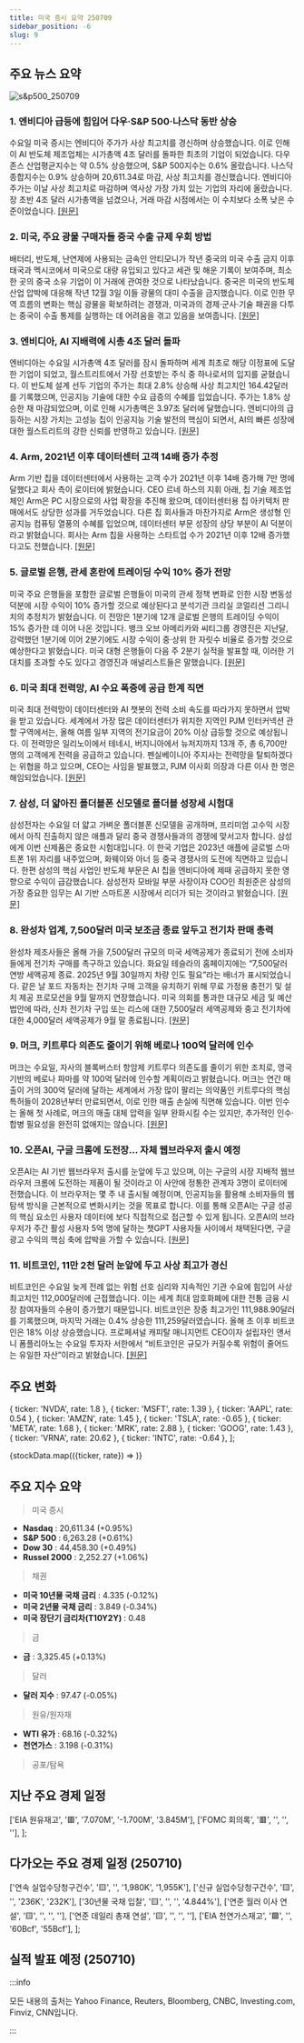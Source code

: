 ```yaml
---
title: 미국 증시 요약 250709
sidebar_position: -6
slug: 9
---
```


## 주요 뉴스 요약

![s&p500_250709](/map/250709.png)

### 1. **엔비디아 급등에 힘입어 다우·S&P 500·나스닥 동반 상승**

수요일 미국 증시는 엔비디아 주가가 사상 최고치를 경신하며 상승했습니다. 이로 인해 이 AI 반도체 제조업체는 시가총액 4조 달러를 돌파한 최초의 기업이 되었습니다. 다우존스 산업평균지수는 약 0.5% 상승했으며, S&P 500지수는 0.6% 올랐습니다. 나스닥 종합지수는 0.9% 상승하며 20,611.34로 마감, 사상 최고치를 경신했습니다. 엔비디아 주가는 이날 사상 최고치로 마감하며 역사상 가장 가치 있는 기업의 자리에 올랐습니다. 장 초반 4조 달러 시가총액을 넘겼으나, 거래 마감 시점에서는 이 수치보다 소폭 낮은 수준이었습니다. [[원문]](https://finance.yahoo.com/news/live/stock-market-today-dow-sp-500-nasdaq-jump-as-nvidias-surge-to-milestone-boosts-tech-200132610.html)

### 2. **미국, 주요 광물 구매자들 중국 수출 규제 우회 방법**

배터리, 반도체, 난연제에 사용되는 금속인 안티모니가 작년 중국의 미국 수출 금지 이후 태국과 멕시코에서 미국으로 대량 유입되고 있다고 세관 및 해운 기록이 보여주며, 최소 한 곳의 중국 소유 기업이 이 거래에 관여한 것으로 나타났습니다. 중국은 미국의 반도체 산업 압박에 대응해 작년 12월 3일 이들 광물의 대미 수출을 금지했습니다. 이로 인한 무역 흐름의 변화는 핵심 광물을 확보하려는 경쟁과, 미국과의 경제·군사·기술 패권을 다투는 중국이 수출 통제를 실행하는 데 어려움을 겪고 있음을 보여줍니다. [[원문]](https://www.reuters.com/business/autos-transportation/how-us-buyers-critical-minerals-bypass-chinas-export-ban-2025-07-09/)

### 3. **엔비디아, AI 지배력에 시총 4조 달러 돌파**

엔비디아는 수요일 시가총액 4조 달러를 잠시 돌파하며 세계 최초로 해당 이정표에 도달한 기업이 되었고, 월스트리트에서 가장 선호받는 주식 중 하나로서의 입지를 굳혔습니다. 이 반도체 설계 선두 기업의 주가는 최대 2.8% 상승해 사상 최고치인 164.42달러를 기록했으며, 인공지능 기술에 대한 수요 급증의 수혜를 입었습니다. 주가는 1.8% 상승한 채 마감되었으며, 이로 인해 시가총액은 3.97조 달러에 달했습니다. 엔비디아의 급등하는 시장 가치는 고성능 칩이 인공지능 기술 발전의 핵심이 되면서, AI의 빠른 성장에 대한 월스트리트의 강한 신뢰를 반영하고 있습니다. [[원문]](https://www.reuters.com/world/china/nvidia-becomes-first-company-clinch-4-trillion-market-value-2025-07-09/)

### 4. **Arm, 2021년 이후 데이터센터 고객 14배 증가 추정**

Arm 기반 칩을 데이터센터에서 사용하는 고객 수가 2021년 이후 14배 증가해 7만 명에 달했다고 회사 측이 로이터에 밝혔습니다. CEO 르네 하스의 지휘 아래, 칩 기술 제조업체인 Arm은 PC 시장으로의 사업 확장을 추진해 왔으며, 데이터센터용 칩 아키텍처 판매에서도 상당한 성과를 거두었습니다. 다른 칩 회사들과 마찬가지로 Arm은 생성형 인공지능 컴퓨팅 열풍의 수혜를 입었으며, 데이터센터 부문 성장의 상당 부분이 AI 덕분이라고 밝혔습니다. 회사는 Arm 칩을 사용하는 스타트업 수가 2021년 이후 12배 증가했다고도 전했습니다. [[원문]](https://www.reuters.com/business/media-telecom/arm-estimates-14-fold-increase-data-center-customers-since-2021-company-says-2025-07-09/)

### 5. **글로벌 은행, 관세 혼란에 트레이딩 수익 10% 증가 전망**

미국 주요 은행들을 포함한 글로벌 은행들이 미국의 관세 정책 변화로 인한 시장 변동성 덕분에 시장 수익이 10% 증가할 것으로 예상된다고 분석기관 크리실 코얼리션 그리니치의 추정치가 밝혔습니다. 이 전망은 1분기에 12개 글로벌 은행의 트레이딩 수익이 15% 증가한 데 이어 나온 것입니다. 뱅크 오브 아메리카와 씨티그룹 경영진은 지난달, 강력했던 1분기에 이어 2분기에도 시장 수익이 중·상위 한 자릿수 비율로 증가할 것으로 예상한다고 밝혔습니다. 미국 대형 은행들이 다음 주 2분기 실적을 발표할 때, 이러한 기대치를 초과할 수도 있다고 경영진과 애널리스트들은 말했습니다. [[원문]](https://www.reuters.com/business/finance/global-banks-predicted-get-10-trading-revenue-boost-tariff-turmoil-2025-07-09/)

### 6. **미국 최대 전력망, AI 수요 폭증에 공급 한계 직면**

미국 최대 전력망이 데이터센터와 AI 챗봇의 전력 소비 속도를 따라가지 못하면서 압박을 받고 있습니다. 세계에서 가장 많은 데이터센터가 위치한 지역인 PJM 인터커넥션 관할 구역에서는, 올해 여름 일부 지역의 전기요금이 20% 이상 급등할 것으로 예상됩니다. 이 전력망은 일리노이에서 테네시, 버지니아에서 뉴저지까지 13개 주, 총 6,700만 명의 고객에게 전력을 공급하고 있습니다. 펜실베이니아 주지사는 전력망을 탈퇴하겠다는 위협을 하고 있으며, CEO는 사임을 발표했고, PJM 이사회 의장과 다른 이사 한 명은 해임되었습니다. [[원문]](https://www.reuters.com/sustainability/boards-policy-regulation/americas-largest-power-grid-is-struggling-meet-demand-ai-2025-07-09/)

### 7. **삼성, 더 얇아진 폴더블폰 신모델로 폴더블 성장세 시험대**

삼성전자는 수요일 더 얇고 가벼운 폴더블폰 신모델을 공개하며, 프리미엄 고수익 시장에서 아직 진출하지 않은 애플과 달리 중국 경쟁사들과의 경쟁에 맞서고자 합니다. 삼성에게 이번 신제품은 중요한 시험대입니다. 이 한국 기업은 2023년 애플에 글로벌 스마트폰 1위 자리를 내주었으며, 화웨이와 아너 등 중국 경쟁사의 도전에 직면하고 있습니다. 한편 삼성의 핵심 사업인 반도체 부문은 AI 칩을 엔비디아에 제때 공급하지 못한 영향으로 수익이 급감했습니다. 삼성전자 모바일 부문 사장이자 COO인 최원준은 삼성의 가장 중요한 임무는 AI 기반 스마트폰 시장에서 리더가 되는 것이라고 밝혔습니다. [[원문]](https://www.reuters.com/world/china/samsungs-bet-foldable-phones-faces-major-test-with-slimmer-new-model-2025-07-09/)

### 8. **완성차 업계, 7,500달러 미국 보조금 종료 앞두고 전기차 판매 총력**

완성차 제조사들은 올해 가을 7,500달러 규모의 미국 세액공제가 종료되기 전에 소비자들에게 전기차 구매를 촉구하고 있습니다. 화요일 테슬라의 홈페이지에는 “7,500달러 연방 세액공제 종료. 2025년 9월 30일까지 차량 인도 필요”라는 배너가 표시되었습니다. 같은 날 포드 자동차는 전기차 구매 고객을 유치하기 위해 무료 가정용 충전기 및 설치 제공 프로모션을 9월 말까지 연장했습니다. 미국 의회를 통과한 대규모 세금 및 예산 법안에 따라, 신차 전기차 구입 또는 리스에 대한 7,500달러 세액공제와 중고 전기차에 대한 4,000달러 세액공제가 9월 말 종료됩니다. [[원문]](https://www.reuters.com/business/autos-transportation/automakers-push-ev-sales-7500-us-tax-credit-is-set-end-2025-07-09/)

### 9. **머크, 키트루다 의존도 줄이기 위해 베로나 100억 달러에 인수**

머크는 수요일, 자사의 블록버스터 항암제 키트루다 의존도를 줄이기 위한 조치로, 영국 기반의 베로나 파마를 약 100억 달러에 인수할 계획이라고 밝혔습니다. 머크는 연간 매출이 거의 300억 달러에 달하는 세계에서 가장 많이 팔리는 의약품인 키트루다의 핵심 특허들이 2028년부터 만료되면서, 이로 인한 매출 손실에 직면해 있습니다. 이번 인수는 올해 첫 사례로, 머크의 매출 대체 압력을 일부 완화시킬 수는 있지만, 추가적인 인수·합병 필요성을 완전히 없애지는 않습니다. [[원문]](https://www.reuters.com/business/healthcare-pharmaceuticals/merck-nears-10-billion-deal-respiratory-drugmaker-verona-ft-reports-2025-07-09/)

### 10. **오픈AI, 구글 크롬에 도전장... 자체 웹브라우저 출시 예정**

오픈AI는 AI 기반 웹브라우저 출시를 눈앞에 두고 있으며, 이는 구글의 시장 지배적 웹브라우저 크롬에 도전하는 제품이 될 것이라고 이 사안에 정통한 관계자 3명이 로이터에 전했습니다. 이 브라우저는 몇 주 내 출시될 예정이며, 인공지능을 활용해 소비자들의 웹 탐색 방식을 근본적으로 변화시키는 것을 목표로 합니다. 이를 통해 오픈AI는 구글 성공의 핵심 요소인 사용자 데이터에 보다 직접적으로 접근할 수 있게 됩니다. 오픈AI의 브라우저가 주간 활성 사용자 5억 명에 달하는 챗GPT 사용자들 사이에서 채택된다면, 구글 광고 수익의 핵심 축에 압박을 가할 수 있습니다. [[원문]](https://www.reuters.com/business/media-telecom/openai-release-web-browser-challenge-google-chrome-2025-07-09/)

### 11. **비트코인, 11만 2천 달러 눈앞에 두고 사상 최고가 경신**

비트코인은 수요일 늦게 전례 없는 위험 선호 심리와 지속적인 기관 수요에 힘입어 사상 최고치인 112,000달러에 근접했습니다. 이는 세계 최대 암호화폐에 대한 전통 금융 시장 참여자들의 수용이 증가했기 때문입니다. 비트코인은 장중 최고가인 111,988.90달러를 기록했으며, 마지막 거래는 0.4% 상승한 111,259달러였습니다. 올해 초 이후 비트코인은 18% 이상 상승했습니다. 프로페셔널 캐피탈 매니지먼트 CEO이자 설립자인 앤서니 폼플리아노는 수요일 투자자 서한에서 “비트코인은 규모가 커질수록 위험이 줄어드는 유일한 자산”이라고 밝혔습니다. [[원문]](https://www.reuters.com/world/africa/dollar-gains-against-yen-trumps-trade-war-intensifies-2025-07-09/)

## 주요 변화

  { ticker: 'NVDA', rate: 1.8 },
  { ticker: 'MSFT', rate: 1.39 },
  { ticker: 'AAPL', rate: 0.54 },
  { ticker: 'AMZN', rate: 1.45 },
  { ticker: 'TSLA', rate: -0.65 },
  { ticker: 'META', rate: 1.68 },
  { ticker: 'MRK', rate: 2.88 },
  { ticker: 'GOOG', rate: 1.43 },
  { ticker: 'VRNA', rate: 20.62 },
  { ticker: 'INTC', rate: -0.64 },
];

{stockData.map(({ticker, rate}) => <StockCardMini key={ticker} ticker={ticker} rate={rate}></StockCardMini>)}

## 주요 지수 요약

> 미국 증시

- **Nasdaq** : 20,611.34 (+0.95%)
- **S&P 500** : 6,263.28 (+0.61%)
- **Dow 30** : 44,458.30 (+0.49%)
- **Russel 2000** : 2,252.27 (+1.06%)

> 채권

- **미국 10년물 국채 금리** : 4.335 (-0.12%)
- **미국 2년물 국채 금리** : 3.849 (-0.34%)
- **미국 장단기 금리차(T10Y2Y)** : 0.48

> 금

- **금** : 3,325.45 (+0.13%)

> 달러

- **달러 지수** : 97.47 (-0.05%)

> 원유/원자재

- **WTI 유가** : 68.16 (-0.32%)
- **천연가스** : 3.198 (-0.31%)

> 공포/탐욕

<FearAndGreed fearAndGreedIndex={76} vix={15.94} vixRate={-5.18} />

## 지난 주요 경제 일정

  ['EIA 원유재고', '🟥', '7.070M', '-1.700M', '3.845M'],
  ['FOMC 회의록', '🟥', '', '', ''],
];

<EconomicCalendar data={eventsData} />

## 다가오는 주요 경제 일정 (250710)

  ['연속 실업수당청구건수', '🟨', '', '1,980K', '1,955K'],
  ['신규 실업수당청구건수', '🟨', '', '236K', '232K'],
  ['30년물 국채 입찰', '🟨', '', '', '4.844%'],
  ['연준 월러 이사 연설', '🟨', '', '', ''],
  ['연준 데일리 총재 연설', '🟨', '', '', ''],
  ['EIA 천연가스재고', '🟩', '', '60Bcf', '55Bcf'],
];

<EconomicCalendar data={nextEventsData} />

## 실적 발표 예정 (250710)


<EarningsBoard stocksBMO={stocksBMO} />

:::info

모든 내용의 출처는 Yahoo Finance, Reuters, Bloomberg, CNBC, Investing.com, Finviz, CNN입니다.

:::
